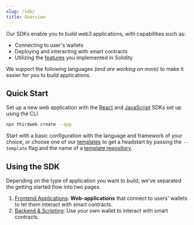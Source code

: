 ```yaml
---
slug: /sdk/
title: Overview
---
```



<div className="heroGrid" style={{ alignItems: "flex-start" }}>
  <div>
    <p style={{ marginTop: "8px" }}>
      Our SDKs enable you to build web3 applications, with capabilities such as:
    </p>
    <ul>
      <li>Connecting to user's wallets</li>
      <li>Deploying and interacting with smart contracts</li>
      <li>
        Utilizing the <a href="/contractkit/features">features</a> you
        implemented in Solidity
      </li>
    </ul>
  </div>
  <div className="heroGridImageContainer">
    <YoutubeEmbed link={"https://www.youtube.com/embed/Ti_wdhHn42Q"} />
  </div>
</div>
<p>
  We support the following languages <i>(and are working on more)</i> to make it
  easier for you to build applications.
</p>
<SupportedLanguagesSection />

## Quick Start

Set up a new web application with the [React](/react) and [JavaScript](/javascript) SDKs set up using the CLI.

```bash
npx thirdweb create --app
```

Start with a basic configuration with the language and framework of your choice,
or choose one of our [templates](/templates) to get a headstart by passing the `--template` flag and the name of a [template repository](/templates).

## Using the SDK

Depending on the type of application you want to build, we've separated the getting started
flow into two pages.

1. [Frontend Applications](/sdk/set-up-the-sdk/frontend): **Web-applications** that connect to users' wallets to let them interact with smart contracts.
2. [Backend & Scripting](/sdk/set-up-the-sdk/backend): Use your own wallet to interact with smart contracts.
